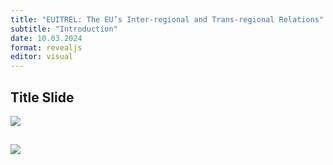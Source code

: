 ```yaml
---
title: "EUITREL: The EU’s Inter-regional and Trans-regional Relations"
subtitle: "Introduction"
date: 10.03.2024
format: revealjs
editor: visual
---
```


## Title Slide

![](/images/Yeşil ile Küre Simgesi Gençlik Ağı Konferansı Afiş.png)

## 

![](images/Week_1_regionalism_page-0001.jpg)
